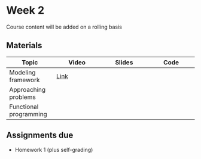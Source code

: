 # Week 2
Course content will be added on a rolling basis

## Materials

| Topic | Video | Slides| Code |
|----|----|----|----|
| Modeling framework| [Link](https://uw.hosted.panopto.com/Panopto/Pages/Viewer.aspx?id=1ffa7bdf-69c2-460c-b394-b3620021a18b)|    | |
| Approaching problems | |    |    |
| Functional programming | |    |    |

## Assignments due

* Homework 1 (plus self-grading)